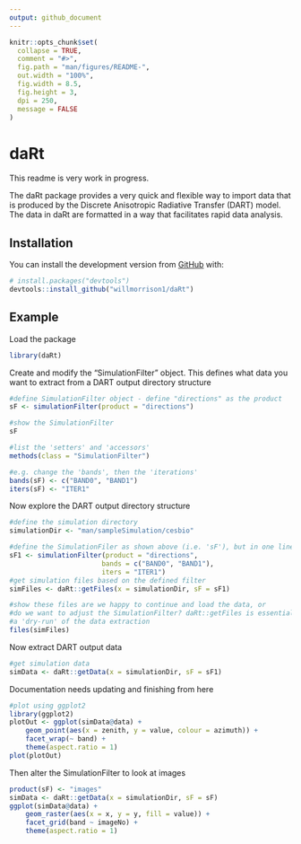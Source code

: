 ```yaml
---
output: github_document
---
```


<!-- README.md is generated from README.Rmd. Please edit that file -->

```r
knitr::opts_chunk$set(
  collapse = TRUE,
  comment = "#>",
  fig.path = "man/figures/README-",
  out.width = "100%",
  fig.width = 8.5,
  fig.height = 3,
  dpi = 250,
  message = FALSE
)
```
# daRt

<!-- badges: start -->
<!-- badges: end -->
This readme is very work in progress.

The daRt package provides a very quick and flexible way to import data that is produced by the Discrete Anisotropic Radiative Transfer (DART) model. The data in daRt are formatted in a way that facilitates rapid data analysis. 

## Installation

You can install the development version from [GitHub](https://github.com/) with:

``` r
# install.packages("devtools")
devtools::install_github("willmorrison1/daRt")
```
## Example
Load the package
```r
library(daRt)
```
Create and modify the "SimulationFilter" object. This defines what data you want to extract
from a DART output directory structure
```r
#define SimulationFilter object - define "directions" as the product
sF <- simulationFilter(product = "directions")

#show the SimulationFilter
sF

#list the 'setters' and 'accessors'
methods(class = "SimulationFilter")

#e.g. change the 'bands', then the 'iterations'
bands(sF) <- c("BAND0", "BAND1")
iters(sF) <- "ITER1"
```
Now explore the DART output directory structure
```r
#define the simulation directory
simulationDir <- "man/sampleSimulation/cesbio"

#define the SimulationFiler as shown above (i.e. 'sF'), but in one line
sF1 <- simulationFilter(product = "directions", 
                       bands = c("BAND0", "BAND1"), 
                       iters = "ITER1")
#get simulation files based on the defined filter
simFiles <- daRt::getFiles(x = simulationDir, sF = sF1)

#show these files are we happy to continue and load the data, or
#do we want to adjust the SimulationFilter? daRt::getFiles is essentially
#a 'dry-run' of the data extraction
files(simFiles)
```
Now extract DART output data
```r
#get simulation data
simData <- daRt::getData(x = simulationDir, sF = sF1)
```
Documentation needs updating and finishing from here
```r
#plot using ggplot2
library(ggplot2)
plotOut <- ggplot(simData@data) +
    geom_point(aes(x = zenith, y = value, colour = azimuth)) +
    facet_wrap(~ band) +
    theme(aspect.ratio = 1)
plot(plotOut)
```
Then alter the SimulationFilter to look at images
```r
product(sF) <- "images"
simData <- daRt::getData(x = simulationDir, sF = sF)
ggplot(simData@data) + 
    geom_raster(aes(x = x, y = y, fill = value)) +
    facet_grid(band ~ imageNo) +
    theme(aspect.ratio = 1)
```

